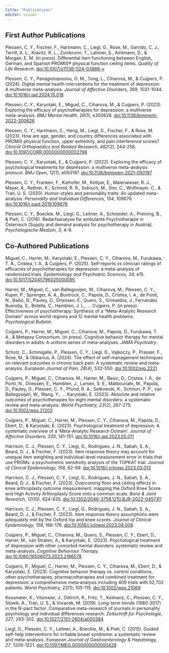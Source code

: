 ```yaml
---
title: "Publications"
editor: visual
---
```


## First Author Publications

Plessen, C. Y., Fischer, F., Hartmann, C., Liegl, G., Rose, M., Garrido, C. J., Terrill, A. L., Kravitz, R. L., Zumbrunn, T., Latimer, S., Amtmann, D., & Morgan, E. M. (in press). Differential item functioning between English, German, and Spanish PROMIS® physical function ceiling items. *Quality of Life Research*. [doi:10.1007/s11136-024-03866-y](https://doi.org/10.1007/s11136-024-03866-y)

Plessen, C. Y., Panagiotopoulou, O. M., Tong, L., Ciharova, M., & Cuijpers, P. (2024). Digital mental health interventions for the treatment of depression: A multiverse meta-analysis. *Journal of Affective Disorders, 369*, 1031-1044. [doi:10.1016/j.jad.2024.10.018](https://doi.org/10.1016/j.jad.2024.10.018)

Plessen, C. Y., Karyotaki, E., Miguel, C., Ciharova, M., & Cuijpers, P. (2023). Exploring the efficacy of psychotherapies for depression: a multiverse meta-analysis. *BMJ Mental Health, 26*(1), e300626. [doi:10.1136/bmjment-2022-300626](https://doi.org/10.1136/bmjment-2022-300626)

Plessen, C. Y., Hartmann, C., Heng, M., Liegl, G., Fischer, F., & Rose, M. (2023). How are age, gender, and country differences associated with PROMIS physical function, upper extremity, and pain interference scores? *Clinical Orthopaedics and Related Research, 482*(2), 244-256. [doi:10.1097/CORR.0000000000002798](https://doi.org/10.1097/CORR.0000000000002798)

Plessen, C. Y., Karyotaki, E., & Cuijpers, P. (2022). Exploring the efficacy of psychological treatments for depression: a multiverse meta-analysis protocol. *BMJ Open, 12*(1), e050197. [doi:10.1136/bmjopen-2021-050197](https://doi.org/10.1136/bmjopen-2021-050197)

Plessen, C. Y., Franken, F., Kathofer, M., Kotlyar, E., Maierwieser, R. J., Mayer, A., Rattner, K., Schmid, R. R., Sobisch, M., Ster, C., Wolfmayer, C., & Tran, U. S. (2020). Humor-styles and personality traits: An updated meta-analysis. *Personality and Individual Differences, 154*, 109676. [doi:10.1016/j.paid.2019.109676](https://doi.org/10.1016/j.paid.2019.109676)

Plessen, C. Y., Boeckle, M., Liegl, G., Leitner, A., Schneider, A., Preining, B., & Pieh, C. (2016). Bedarfsanalyse für ambulante Psychotherapie in Österreich [Supply and demand analysis for psychotherapy in Austria]. *Psychologische Medizin, 3*, 4-9.

## Co-Authored Publications

Miguel, C., Harrer, M., Karyotaki, E., Plessen, C. Y., Ciharova, M., Furukawa, T. A., Cristea, I. A., & Cuijpers, P. (2025). Self-reports vs clinician ratings of efficacies of psychotherapies for depression: a meta-analysis of randomized trials. *Epidemiology and Psychiatric Sciences, 34*, e15. [doi:10.1017/S2045796025000095](https://doi.org/10.1017/S2045796025000095)

Harrer, M., Miguel, C., van Ballegooijen, W., Ciharova, M., Plessen, C. Y., Kuper, P., Sprenger, A. A., Buntrock, C., Papola, D., Cristea, I. A., de Ponti, N., Bašić, Đ., Pauley, D., Driessen, E., Quero, S., Grimaldos, J., Fernández Buendía, S., Botella, C., Hamblen, J. L., ... Cuijpers, P. (in press). Effectiveness of psychotherapy: Synthesis of a "Meta-Analytic Research Domain" across world regions and 12 mental health problems. *Psychological Bulletin*.

Cuijpers, P., Harrer, M., Miguel, C., Ciharova, M., Papola, D., Furukawa, T. A., & Metapsy Consortium. (in press). Cognitive behavior therapy for mental disorders in adults: A uniform series of meta-analyses. *JAMA Psychiatry*.

Scholz, C., Schmigalle, P., Plessen, C. Y., Liegl, G., Vajkoczy, P., Prasser, F., Rose, M., & Obbarius, A. (2024). The effect of self-management techniques on relevant outcomes in chronic back pain: A systematic review and meta-analysis. *European Journal of Pain, 28*(4), 532-550. [doi:10.1002/ejp.2221](https://doi.org/10.1002/ejp.2221)

Cuijpers, P., Miguel, C., Ciharova, M., Harrer, M., Basic, D., Cristea, I. A., de Ponti, N., Driessen, E., Hamblen, J., Larsen, S. E., Matbouriahi, M., Papola, D., Pauley, D., Plessen, C. Y., Pfund, R. A., Setkowski, K., Schnurr, P. P., van Ballegooijen, W., Wang, Y., ... Karyotaki, E. (2023). Absolute and relative outcomes of psychotherapies for eight mental disorders: a systematic review and meta-analysis. *World Psychiatry, 23*(2), 267-275. [doi:10.1002/wps.21203](https://doi.org/10.1002/wps.21203)

Cuijpers, P., Miguel, C., Harrer, M., Plessen, C. Y., Ciharova, M., Papola, D., Ebert, D., & Karyotaki, E. (2023). Psychological treatment of depression: A systematic overview of a 'Meta-Analytic Research Domain'. *Journal of Affective Disorders, 335*, 141-151. [doi:10.1016/j.jad.2023.05.011](https://doi.org/10.1016/j.jad.2023.05.011)

Harrison, C. J., Plessen, C. Y., Liegl, G., Rodrigues, J. N., Sabah, S. A., Beard, D. J., & Fischer, F. (2023). Item response theory may account for unequal item weighting and individual-level measurement error in trials that use PROMs: a psychometric sensitivity analysis of the TOPKAT trial. *Journal of Clinical Epidemiology, 158*, 62-69. [doi:10.1016/j.jclinepi.2023.03.013](https://doi.org/10.1016/j.jclinepi.2023.03.013)

Harrison, C. J., Plessen, C. Y., Liegl, G., Rodrigues, J. N., Sabah, S. A., Beard, D. J., & Fischer, F. (2023). Overcoming floor and ceiling effects in knee arthroplasty outcome measurement: mapping the Oxford Knee Score and High Activity Arthroplasty Score onto a common scale. *Bone & Joint Research, 12*(10), 624-635. [doi:10.1302/2046-3758.1210.BJR-2022-0457.R1](https://doi.org/10.1302/2046-3758.1210.BJR-2022-0457.R1)

Harrison, C. J., Plessen, C. Y., Liegl, G., Rodrigues, J. N., Sabah, S. A., Beard, D. J., & Fischer, F. (2023). Item response theory assumptions were adequately met by the Oxford hip and knee scores. *Journal of Clinical Epidemiology, 158*, 166-176. [doi:10.1016/j.jclinepi.2023.04.008](https://doi.org/10.1016/j.jclinepi.2023.04.008)

Cuijpers, P., Miguel, C., Ciharova, M., Quero, S., Plessen, C. Y., Ebert, D., Harrer, M., van Straten, A., & Karyotaki, E. (2023). Psychological treatment of depression with other comorbid mental disorders: systematic review and meta-analysis. *Cognitive Behaviour Therapy*. [doi:10.1080/16506073.2023.2166578](https://doi.org/10.1080/16506073.2023.2166578)

Cuijpers, P., Miguel, C., Harrer, M., Plessen, C. Y., Ciharova, M., Ebert, D., & Karyotaki, E. (2023). Cognitive behavior therapy vs. control conditions, other psychotherapies, pharmacotherapies and combined treatment for depression: a comprehensive meta‐analysis including 409 trials with 52,702 patients. *World Psychiatry, 22*(1), 105-115. [doi:10.1002/wps.21069](https://doi.org/10.1002/wps.21069)

Kossmeier, K., Vilsmeier, J., Dittrich, R., Fritz, T., Kolmanz, C., Plessen, C. Y., Slowik, A., Tran, U. S., & Voracek, M. (2019). Long-term trends (1980-2017) in the N-pact factor: Comparative meta-research of journals in personality psychology and individual differences research. *Zeitschrift für Psychologie, 227*, 293-302. [doi:10.1027/2151-2604/a000384](https://doi.org/10.1027/2151-2604/a000384)

Liegl, G., Plessen, C. Y., Leitner, A., Boeckle, M., & Pieh, C. (2015). Guided self-help interventions for irritable bowel syndrome: a systematic review and meta-analysis. *European Journal of Gastroenterology & Hepatology, 27*, 1209-1221. [doi:10.1097/MEG.0000000000000428](https://doi.org/10.1097/MEG.0000000000000428)